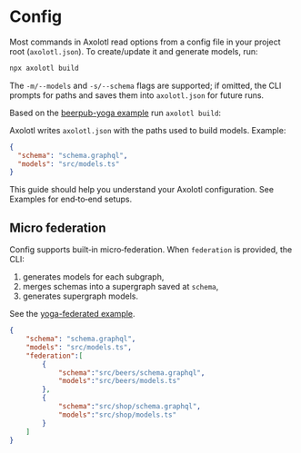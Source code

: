 # Config

Most commands in Axolotl read options from a config file in your project root
(`axolotl.json`). To create/update it and generate models, run:

```sh
npx axolotl build
```

The `-m/--models` and `-s/--schema` flags are supported; if omitted, the CLI
prompts for paths and saves them into `axolotl.json` for future runs.

Based on the [beerpub-yoga example](/examples/beerpub-yoga) run `axolotl build`:

Axolotl writes `axolotl.json` with the paths used to build models. Example:

```json filename="axolotl.json"
{
  "schema": "schema.graphql",
  "models": "src/models.ts"
}
```

This guide should help you understand your Axolotl configuration. See Examples
for end‑to‑end setups.

## Micro federation

Config supports built‑in micro‑federation. When `federation` is provided, the
CLI:
1) generates models for each subgraph,
2) merges schemas into a supergraph saved at `schema`,
3) generates supergraph models.

See the [yoga-federated example](/examples/yoga-federated).

```json filename="axolotl.json"
{
    "schema": "schema.graphql",
    "models": "src/models.ts",
    "federation":[
        {
            "schema":"src/beers/schema.graphql",
            "models":"src/beers/models.ts"
        },
        {
            "schema":"src/shop/schema.graphql",
            "models":"src/shop/models.ts"
        }
    ]
}
```
